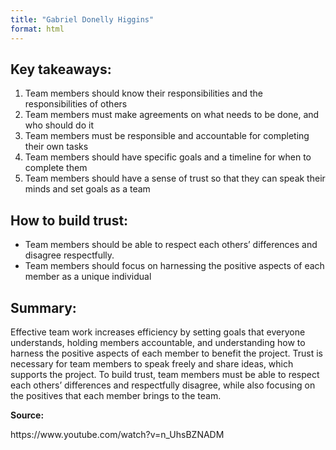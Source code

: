 ```yaml
---
title: "Gabriel Donelly Higgins"
format: html
---
```


## Key takeaways:

1. Team members should know their responsibilities and the responsibilities of others
2. Team members must make agreements on what needs to be done, and who should do it
3. Team members must be responsible and accountable for completing their own tasks
4. Team members should have specific goals and a timeline for when to complete them
5. Team members should have a sense of trust so that they can speak their minds and set goals as a team

## How to build trust:

- Team members should be able to respect each others' differences and disagree respectfully.
- Team members should focus on harnessing the positive aspects of each member as a unique individual

## Summary:

Effective team work increases efficiency by setting goals that everyone understands, holding members accountable, and understanding how to harness the positive aspects of each member to benefit the project. Trust is necessary for team members to speak freely and share ideas, which supports the project. To build trust, team members must be able to respect each others' differences and respectfully disagree, while also focusing on the positives that each member brings to the team.


**Source:**

https://www.youtube.com/watch?v=n_UhsBZNADM
